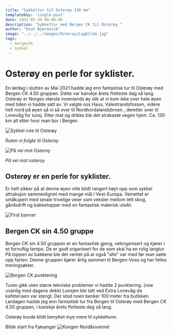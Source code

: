 ```yaml
---
title: "Sykkeltur til Osterøy 130 km"
templateKey: 'single-post'
date: 2021-05-30 08:00:00
description: "Sykkeltur med Bergen CK til Osterøy "
author: "Knut Bjørnevik"
image: "../../../images/Osteroy/Lagbilde.jpg"
tags:
  - bergenCK
  - sykkel
---
```


<h1>Osterøy en perle for syklister.</h1>


En lørdag i slutten av Mai 2021  hadde jeg enn fantastisk tur til Osterøy med Bergen CK 4.50 
gruppen. Dette var kanskje årets flotteste dag så lang. Osterøy er Norges største innenlands øy slik at vi kom ikke over hele øyen med tiden vi hadde satt av.
Vi valgte oss  Haus,  Valestrandsfossen, videre helt nord på øyen så vi så over til Nordhordalandsbroen
 , deretter over til Lonevåg for lunsj.  Etter mat og drikke ble det strakaste vegen hjem. 
 Ca. 130 km alt etter hvor man bor i Bergen


![Sykkel rute til Osterøy](../../../images/Osteroy/RuteOsteroy.jpg)
<p><i>Ruten vi fulgte til Osteroy</i></p>



![På vei mot Osteroy](../../../images/Osteroy/Paaveimotosteroy.jpg)

<p><i>På vei mot osteroy</i></p>
<h2>Osterøy er en perle for syklister.</h2>
Er helt sikker på at denne øyen ville blidt rangert høyt opp som sykkel attraksjon sammenlignet med mange mål i Vest-Europa.  
Veinettet er småkupert med smale trivelige veier som veksler mellom tett skog, gårdsdrift og bakketopper med en fantastisk malerisk utsikt. 

![First banner](../../../images/Osteroy/utsiktNordhordalandsbroen.jpg)

<h2>Bergen CK sin 4.50 gruppe</h2>
Bergen CK sin 4.50 gruppen er en fantastisk gjeng, velorganisert og kjører i et fornuftig tempo. 
De er godt organisert for de som skal ha en rolig langtur. 
På toppen av bakkene ble det ventet på at også "alle" var med før man satte opp farten.
Denne gruppen kjører årlig sammen til Bergen-Voss og har felles treningsøkter. 



![Bergen CK punktering](../../../images/Osteroy/Punktering1.jpg)

Turen gikk uten større tekniske problemer vi hadde 2 punktering. (noe uvanlig med dagens dekk) 
Lunsjen ble tatt ved Extra Lonevåg da kafeteriaen var stengt. Der stod noen benker 100 meter fra butikken.
Lørdagen hadde jeg enn fantastisk tur fra Bergen til Osterøy med Bergen CK 4.50 gruppen, 
i kanskje årets flotteste dag så lang.


Osterøy burde blidt benyttet mye mere til sykkelturer. 

Bilde start fra Fjøsanger
![Kongen Nordåsvannet](../../../images/Osteroy/Kongen.jpg)
